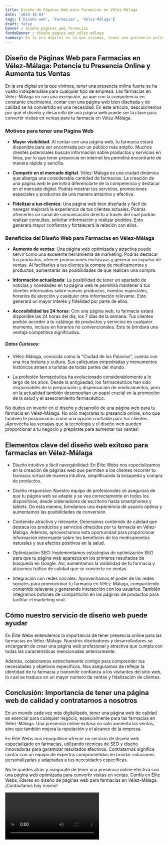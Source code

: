 ```yaml
---
title: Diseño de Páginas Web para Farmacias en Vélez-Málaga
date: '2023-10-04'
tags: ['Diseño web', 'Farmacias', 'Vélez-Málaga']
draft: false
banner : diseño_paginas_web_farmacias
fondoBanner : diseño_pagina_web_vélez-málaga
summary: En la era digital en la que vivimos, tener una presencia online fuerte se ha vuelto indispensable para cualquier tipo de empresa. Las farmacias en VélezMálaga no son una excepción, ya que con la competencia en constante crecimiento, contar con una página web bien diseñada y de calidad se ha convertido en una necesidad. En este artículo, descubriremos por qué el diseño y desarrollo de una página web puede ser la clave para convertir visitas en ventas para tu farmacia en VélezMálaga.
---
```


## Diseño de Páginas Web para Farmacias en Vélez-Málaga: Potencia tu Presencia Online y Aumenta tus Ventas

En la era digital en la que vivimos, tener una presencia online fuerte se ha vuelto indispensable para cualquier tipo de empresa. Las farmacias en Vélez-Málaga no son una excepción, ya que con la competencia en constante crecimiento, contar con una página web bien diseñada y de calidad se ha convertido en una necesidad. En este artículo, descubriremos por qué el diseño y desarrollo de una página web puede ser la clave para convertir visitas en ventas para tu farmacia en Vélez-Málaga.

### Motivos para tener una Página Web

- **Mayor visibilidad**: Al contar con una página web, tu farmacia estará disponible para ser encontrada por un público más amplio. Muchos clientes potenciales buscan información sobre productos y servicios en línea, por lo que tener presencia en internet les permitirá encontrarte de manera rápida y sencilla.

- **Competir en el mercado digital**: Vélez-Málaga es una ciudad dinámica que alberga una considerable cantidad de farmacias. La creación de una página web te permitirá diferenciarte de la competencia y destacar en el mercado digital. Podrás mostrar tus servicios, promociones especiales y productos de una manera atractiva y efectiva.

- **Fidelizar a tus clientes**: Una página web bien diseñada y fácil de navegar mejorará la experiencia de tus clientes actuales. Podrás ofrecerles un canal de comunicación directo a través del cual podrán realizar consultas, solicitar información y realizar pedidos. Esto generará mayor confianza y fortalecerá la relación con ellos.

### Beneficios del Diseño Web para Farmacias en Vélez-Málaga

- **Aumento de ventas**: Una página web optimizada y atractiva puede servir como una excelente herramienta de marketing. Podrás destacar tus productos, ofrecer promociones exclusivas y generar un impulso de ventas. Al facilitarles a tus clientes la compra de medicamentos y productos, aumentarás las posibilidades de que realicen una compra.

- **Información actualizada**: La posibilidad de tener un apartado de noticias y novedades en tu página web te permitirá mantener a tus clientes informados sobre nuevos productos, eventos especiales, horarios de atención y cualquier otra información relevante. Esto generará un mayor interés y fidelidad por parte de ellos.

- **Accesibilidad las 24 horas**: Con una página web, tu farmacia estará disponible las 24 horas del día, los 7 días de la semana. Tus clientes podrán acceder a tu catálogo de productos y servicios en cualquier momento, incluso en horarios no convencionales. Esto te brindará una ventaja competitiva significativa.

##### Datos Curiosos:

- Vélez-Málaga, conocida como la "Ciudad de los Palacios", cuenta con una rica historia y cultura. Sus callejuelas empedradas y monumentos históricos atraen a turistas de todas partes del mundo.

- La profesión farmacéutica ha evolucionado considerablemente a lo largo de los años. Desde la antigüedad, los farmacéuticos han sido responsables de la preparación y dispensación de medicamentos, pero en la actualidad también desempeñan un papel crucial en la promoción de la salud y el asesoramiento farmacéutico.

No dudes en invertir en el diseño y desarrollo de una página web para tu farmacia en Vélez-Málaga. No solo mejorarás tu presencia online, sino que también te posicionarás como una opción confiable para tus clientes. ¡Aprovecha las ventajas que la tecnología y el diseño web pueden proporcionar a tu negocio y prepárate para aumentar tus ventas!

<GifSeo />

<Cta />

## Elementos clave del diseño web exitoso para farmacias en Vélez-Málaga

- Diseño intuitivo y fácil navegabilidad: En Élite Webs nos especializamos en la creación de páginas web que permiten a los clientes recorrer tu farmacia virtual de manera intuitiva, simplificando la búsqueda y compra de productos.

- Diseño responsive: Nuestro equipo de profesionales se asegurará de que tu página web se adapte y se vea correctamente en todos los dispositivos, desde ordenadores de escritorio hasta smartphones y tablets. De esta manera, brindamos una experiencia de usuario óptima y aumentamos las posibilidades de conversión.

- Contenido atractivo y relevante: Generamos contenido de calidad que destaca los productos y servicios ofrecidos por tu farmacia en Vélez-Málaga. Además, aprovechamos esta oportunidad para proporcionar información interesante sobre los beneficios de los medicamentos naturales y sus efectos positivos en la salud.

- Optimización SEO: Implementamos estrategias de optimización SEO para que tu página web aparezca en los primeros resultados de búsqueda en Google. Así, aumentamos la visibilidad de tu farmacia y atraemos tráfico de calidad que se convierte en ventas.

- Integración con redes sociales: Aprovechamos el poder de las redes sociales para promocionar tu farmacia en Vélez-Málaga, compartiendo contenido relevante y generando interacción con los usuarios. También integramos botones de compartición en las páginas de productos para facilitar el marketing viral.

## Cómo nuestro servicio de diseño web puede ayudar

En Élite Webs entendemos la importancia de tener presencia online para las farmacias en Vélez-Málaga. Nuestros diseñadores y desarrolladores se encargarán de crear una página web profesional y atractiva que cumpla con todas las características mencionadas anteriormente.

Además, colaboramos estrechamente contigo para comprender tus necesidades y objetivos específicos. Nos aseguramos de reflejar la identidad de tu farmacia y transmitir confianza a los visitantes del sitio web, lo cual se traduce en un mayor número de ventas y fidelización de clientes.

## Conclusión: Importancia de tener una página web de calidad y contratarnos a nosotros

En un mundo cada vez más digitalizado, tener una página web de calidad es esencial para cualquier negocio, especialmente para las farmacias en Vélez-Málaga. Una presencia online exitosa no solo aumenta las ventas, sino que también mejora la reputación y el alcance de la empresa.

En Élite Webs nos enorgullece ofrecer un servicio de diseño web especializado en farmacias, utilizando técnicas de SEO y diseño innovadoras para garantizar resultados efectivos. Contratarnos significa contar con un equipo de expertos comprometidos en brindar soluciones personalizadas y adaptadas a tus necesidades específicas.

No te quedes atrás y asegúrate de tener una presencia online efectiva con una página web optimizada para convertir visitas en ventas. Confía en Élite Webs, líderes en diseño de páginas web para farmacias en Vélez-Málaga. ¡Contáctanos hoy mismo!

<Video />

<CtaBot job='Farmacias' city='Vélez-Málaga'/>

<Gmaps query='Vélez-Málaga+españa+maps' />